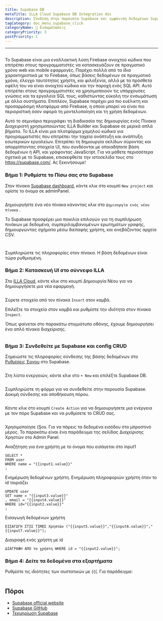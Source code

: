 ```yaml
---
title: Supabase DB
metaTitle: ILLA Cloud Supabase DB Integration doc
description: Σύνδεση στην παρουσία Supabase και εμφάνιση δεδομένων Supabase DB στα συστατικά
tagCategory: doc_menu_supabase_click
categoryName: 🔨 Ενσωματώσεις
categoryPriority: 3
postPriority: 1
---
```


* * *

## <Heading hidden>Supabase DB</Heading>

Το Supabase είναι μια εναλλακτική λύση Firebase ανοιχτού κώδικα που επιτρέπει στους προγραμματιστές να κατασκευάζουν σε πραγματικό χρόνο web και mobile εφαρμογές. Παρέχει πολλά από τα ίδια χαρακτηριστικά με το Firebase, όπως βάσεις δεδομένων σε πραγματικό χρόνο, έλεγχο ταυτότητας χρήστη, και φιλοξενία, αλλά με τα πρόσθετα οφέλη του να είναι ανοιχτού κώδικα και την παροχή ενός SQL API. Αυτό επιτρέπει στους προγραμματιστές να χρησιμοποιούν τις υπάρχουσες γνώσεις και τα εργαλεία SQL τους, καθιστώντας εύκολη την ενσωμάτωση με άλλα συστήματα. Επιπλέον, Supabase παρέχει μια πιο ευέλικτη και προσαρμόσιμη πλατφόρμα από Firebase, η οποία μπορεί να είναι πιο περιοριστική όσον αφορά τη μοντελοποίηση και τη χρήση δεδομένων.

Αυτό το σεμινάριο περιγράφει τη διαδικασία της δημιουργίας ενός Πίνακα Διαχειριστή χρησιμοποιώντας ILLA Builder και Supabase σε μερικά απλά βήματα. Το ILLA είναι μια πλατφόρμα χαμηλού κώδικα για προγραμματιστές που επιτρέπει την ταχεία ανάπτυξη και ανάπτυξη εσωτερικών εργαλείων. Επιτρέπει τη δημιουργία σελίδων σύροντας και απορρίπτοντας στοιχεία UI, που συνδέονται με οποιαδήποτε βάση δεδομένων ή API, και γράφοντας JavaScript. Για να μάθετε περισσότερα σχετικά με το Supabase, επισκεφθείτε την ιστοσελίδα τους στο <https://supabase.com/>. Ας ξεκινήσουμε!

### Βήμα 1: Ρυθμίστε το Πίσω σας στο Supabase

Στον πίνακα [Supabase dashboard](https://app.supabase.com/projects), κάντε κλικ στο κουμπί `New project` και ορίστε το όνομα σε adminPanel.

<img
  src='https://cdn.illacloud.com/official-website/img/docs/assemble/supabase1.png'
  alt=""
/>

Δημιουργήστε ένα νέο πίνακα κάνοντας κλικ στο `Δημιουργία ενός νέου πίνακα` .

Το Supabase προσφέρει μια ποικιλία επιλογών για τη συμπλήρωση πινάκων με δεδομένα, συμπεριλαμβανομένων ερωτημάτων γραφής, δημιουργώντας σχήματα μέσω διεπαφής χρήστη, και ανεβάζοντας αρχεία CSV.

<img
  src='https://cdn.illacloud.com/official-website/img/docs/assemble/supabase2.png'
  alt=""
/>

<img
  src='https://cdn.illacloud.com/official-website/img/docs/assemble/supabase3.png'
  alt=""
/>

Συμπληρώστε τις πληροφορίες στον πίνακα. Η βάση δεδομένων είναι τώρα ρυθμισμένη.

### Βήμα 2: Κατασκευή UI στο σύννεφο ILLA

Στο [ILLA Cloud](https://cloud.illacloud.com), κάντε κλικ στο κουμπί Δημιουργία Νέου για να δημιουργήσετε μια νέα εφαρμογή.

<img
  src='https://cdn.illacloud.com/official-website/img/docs/assemble/supabase4.png'
  alt=""
/>

Σύρετε στοιχεία από τον πίνακα `Insert` στον καμβά.

Επιλέξτε τα στοιχεία στον καμβά και ρυθμίστε την ιδιότητα στον πίνακα `Inspect`.

Όπως φαίνεται στο παρακάτω στιγμιότυπο οθόνης, έχουμε δημιουργήσει ένα απλό πίνακα διαχείρισης.

<img
  src='https://cdn.illacloud.com/official-website/img/docs/assemble/supabase5.png'
  alt=""
/>

### Βήμα 3: Συνδεθείτε με Supabase και config CRUD

Σημειώστε τις πληροφορίες σύνδεσης της βάσης δεδομένων στο [Ρυθμίσεις Έργου](https://app.supabase.com/project/hdcfnsxpwwgboqomdrhp/settings/database) στο Supabase.

<img
  src='https://cdn.illacloud.com/official-website/img/docs/assemble/supabase6.png'
  alt=""
/>

Στη λίστα ενεργειών, κάντε κλικ στο `+ New` και επιλέξτε Supabase DB.

<img
  src='https://cdn.illacloud.com/official-website/img/docs/assemble/supabase7.png'
  alt=""
/>

Συμπληρώστε τη φόρμα για να συνδεθείτε στην παρουσία Supabase. Δοκιμή σύνδεσης και αποθήκευση πόρου.

<img
  src='https://cdn.illacloud.com/official-website/img/docs/assemble/supabase8.png'
  alt=""
/>

Κάντε κλικ στο κουμπί `Create Action` για να δημιουργήσετε μια ενέργεια με τον πόρο Supabase και να ρυθμίσετε το CRUD σας.

<img
  src='https://cdn.illacloud.com/official-website/img/docs/assemble/supabase9.png'
  alt=""
/>

Χρησιμοποίησε {Şos. Για να πάρεις τα δεδομένα εισόδου στο μπροστινό μέρος. Το παρακάτω είναι ένα παράδειγμα της σελίδας Διαχείρισης Χρηστών στο Admin Panel.

Αναζήτηση για ένα χρήστη με το όνομα που εισάγεται στο input1

```
SELECT *
FROM user
WHERE name = "{{input1.value}}"
;
```

Ενημέρωση δεδομένων χρήστη. Ενημέρωση πληροφοριών χρήστη όταν το id ταιριάζει

```
UPDATE user
SET name = "{{input3.value}}"
, email = "{{input4.value}}"
WHERE id="{{input2.value}}"
;
```

Εισαγωγή δεδομένων χρήστη

```
ΕΙΣΑΓΩΓΗ ΣΤΙΣ ΤΙΜΕΣ Χρηστών ("{{input5.value}}","{{input6.value}}","{{input7.value}}");
```

Διαγραφή ενός χρήστη με id

```
ΔΙΑΓΡΑΦΗ ΑΠΟ το χρήστη WHERE id = "{{input2.value}}";
```

### Βήμα 4: Δείτε τα δεδομένα στα εξαρτήματα

Ρυθμίστε τις ιδιότητες των συστατικών με {{{. Για παράδειγμα:

<img
  src='https://cdn.illacloud.com/official-website/img/docs/assemble/supabase10.png'
  alt=""
/>

## Πόροι

-   [Supabase official website](https://supabase.com/)
-   [Supabase GitHub](https://github.com/supabase/supabase)
-   [Τεκμηρίωση Supabase](https://supabase.com/docs)
